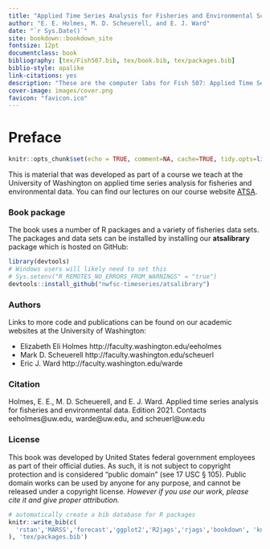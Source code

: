```yaml
--- 
title: "Applied Time Series Analysis for Fisheries and Environmental Sciences"
author: "E. E. Holmes, M. D. Scheuerell, and E. J. Ward"
date: "`r Sys.Date()`"
site: bookdown::bookdown_site
fontsize: 12pt
documentclass: book
bibliography: [tex/Fish507.bib, tex/book.bib, tex/packages.bib]
biblio-style: apalike
link-citations: yes
description: "These are the computer labs for Fish 507: Applied Time Series Analysis for Fisheries and Environmental Sciences."
cover-image: images/cover.png
favicon: "favicon.ico"
---
```


# Preface {-}

```r
knitr::opts_chunk$set(echo = TRUE, comment=NA, cache=TRUE, tidy.opts=list(width.cutoff=60), tidy=TRUE, fig.align='center', out.width='80%')
```

This is material that was developed as part of a course we teach at the University of Washington on applied time series analysis for fisheries and environmental data.  You can find our lectures on our course website [ATSA](https://nwfsc-timeseries.github.io/atsa/).

### Book package {-}

The book uses a number of R packages and a variety of fisheries data sets.  The packages and data sets can be installed by installing our  **atsalibrary** package which is hosted on GitHub:

```r
library(devtools)
# Windows users will likely need to set this
# Sys.setenv("R_REMOTES_NO_ERRORS_FROM_WARNINGS" = "true")
devtools::install_github("nwfsc-timeseries/atsalibrary")
```

### Authors {-}

Links to more code and publications can be found on our academic websites at the University of Washington:

* Elizabeth Eli Holmes http://faculty.washington.edu/eeholmes
* Mark D. Scheuerell http://faculty.washington.edu/scheuerl
* Eric J. Ward http://faculty.washington.edu/warde


### Citation {-}


Holmes, E. E., M. D. Scheuerell, and E. J. Ward. Applied time series analysis for fisheries and environmental data. Edition 2021. Contacts eeholmes@uw.edu, warde@uw.edu, and scheuerl@uw.edu


### License {-}

This book was developed by United States federal government employees as part of their official duties. As such, it is not subject to copyright protection and is considered “public domain” (see 17 USC § 105). Public domain works can be used by anyone for any purpose, and cannot be released under a copyright license. *However if you use our work, please cite it and give proper attribution.*

```r
# automatically create a bib database for R packages
knitr::write_bib(c(
  'rstan','MARSS','forecast','ggplot2','R2jags','rjags','bookdown', 'knitr', 'rmarkdown','urca','tseries'
), 'tex/packages.bib')
```


